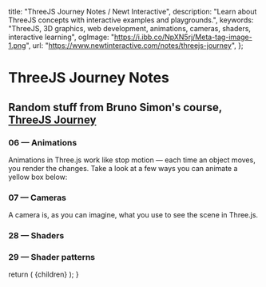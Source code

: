 
  title: "ThreeJS Journey Notes / Newt Interactive",
  description: "Learn about ThreeJS concepts with interactive examples and playgrounds.",
  keywords: "ThreeJS, 3D graphics, web development, animations, cameras, shaders, interactive learning",
  ogImage: "https://i.ibb.co/NpXN5rj/Meta-tag-image-1.png",
  url: "https://www.newtinteractive.com/notes/threejs-journey",
};

# ThreeJS Journey Notes

## Random stuff from Bruno Simon's course, [ThreeJS Journey](https://threejs-journey.com/)

### 06 &mdash; Animations

Animations in Three.js work like stop motion &mdash; each time an object moves, you render the changes. Take a look at a few ways you can animate a yellow box below:

<ArticleSection variant="large" className="mt-5 md:mt-4">
  <AnimationsSection />
</ArticleSection>

### 07 &mdash; Cameras

A camera is, as you can imagine, what you use to see the scene in Three.js.

<ArticleSection variant="large" className="mt-5 md:mt-4">
  <CamerasSection />
</ArticleSection>

### 28 &mdash; Shaders

<ArticleSection variant="large" className="mt-5 md:mt-4">
  <ShadersCodeSandbox />
</ArticleSection>


### 29 &mdash; Shader patterns

<ArticleSection variant="large" className="mt-5 md:mt-4">
  <ShaderPatternsCodeSandbox />
</ArticleSection>

<PostArticleSubscribe />

  return (
    <MdxLayout metadata={metadata}>{children}</MdxLayout>
  );
}